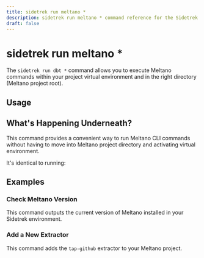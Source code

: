 ```yaml
---
title: sidetrek run meltano *
description: sidetrek run meltano * command reference for the Sidetrek CLI.
draft: false
---
```


# sidetrek run meltano *

The `sidetrek run dbt *` command allows you to execute Meltano commands within your project virtual environment and in the right directory (Meltano project root). 

## Usage

<BashCode code="sidetrek run meltano <any meltano command and options>" client:load />

## What's Happening Underneath?

This command provides a convenient way to run Meltano CLI commands without having to move into Meltano project directory and activating virtual environment.

It's identical to running:

<BashCode code="cd your_project/meltano && poetry run meltano *" client:load />

## Examples

### Check Meltano Version

This command outputs the current version of Meltano installed in your Sidetrek environment.

<BashCode code="sidetrek run meltano --version" client:load />

### Add a New Extractor

This command adds the `tap-github` extractor to your Meltano project.

<BashCode code="sidetrek run meltano add extractor tap-github" client:load />
